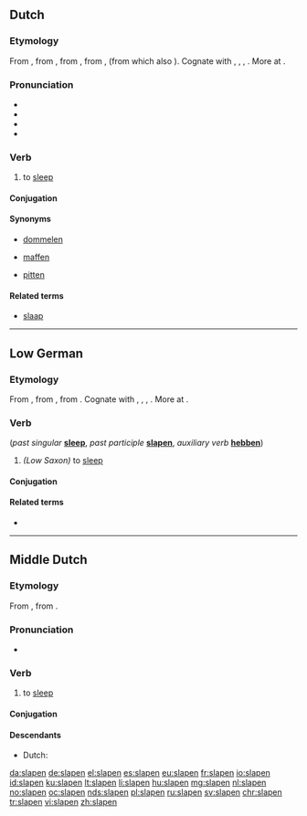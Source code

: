 ==Dutch==

===Etymology===
From {{etyl|dum|nl}} {{term|slapen|lang=dum}}, from {{etyl|odt|nl}} {{m|odt|*slāpan}}, from {{etyl|gem-pro|nl}} {{m|gem-pro|*slēpaną}}, from {{etyl|ine-pro|nl}} {{m|ine-pro|*slab-}}, {{m|ine-pro|*slap-||to be weak, limp, languid}} (from which also {{term|slap|lang=nl}}). Cognate with {{etyl|nds|-}} {{term|slapen||to sleep|lang=nds}}, {{etyl|fy|-}} {{term|sliepe|lang=fy}}, {{etyl|de|-}} {{term|schlafen|lang=de}}, {{etyl|en|-}} {{term|sleep|lang=en}}. More at {{l|en|sleep}}.

===Pronunciation===
* {{audio|Nl-slapen.ogg|Audio|lang=nl}}
* {{rhymes|aːpən|lang=nl}}
* {{IPA|/ˈslaː.pə(n)/|lang=nl}}
* {{hyphenation|sla|pen|lang=nl}}

===Verb===
{{nl-verb|sliep|geslapen}}

# to [[sleep]]

====Conjugation====
{{nl-conj-st|class=7|slaap|sliep|slapen|slape}}

====Synonyms====
* [[dommelen]]
* {{qualifier|dialectal}} [[maffen]]
* {{qualifier|dialectal}} [[pitten]]

====Related terms====
* [[slaap]]

----

==Low German==

===Etymology===
From {{etyl|gml|nds}} {{term|slāpen|lang=gml}}, from {{etyl|osx|nds}} {{term|slapan|lang=osx}}, from {{etyl|gem-pro|nds}} {{m|gem-pro|*slēpaną}}. Cognate with {{etyl|nl|-}} {{term|slapen|lang=nl}}, {{etyl|de|-}} {{term|schlafen|lang=de}}, {{etyl|fy|-}} {{term|sliepe|lang=fy}}, {{etyl|en|-}} {{term|sleep|lang=en}}. More at {{l|en|sleep}}.

===Verb===
{{head|nds|verb}} (''past singular'' '''[[sleep]]''', ''past participle'' '''[[slapen]]''', ''auxiliary verb'' '''[[hebben]]''')
#  ''(Low Saxon)'' to [[sleep]]

====Conjugation====
{{nds-conj-st|class=7|slaap|slöpp|sleep|slep|slap|slap}}

====Related terms====
* {{l|nds|Slaap}}

----

==Middle Dutch==
===Etymology===
From {{etyl|odt|dum}} {{m|odt|*slāpan}}, from {{etyl|gem-pro|dum}} {{m|gem-pro|*slēpaną}}.

===Pronunciation===
* {{IPA|lang=dum|/ˈslaːpən/}}

===Verb===
{{dum-verb}}

# to [[sleep]]

====Conjugation====
{{dum-conj-st|slap|sliep|sliep|slap}}

====Descendants====
* Dutch: {{l|nl|slapen}}

[[da:slapen]]
[[de:slapen]]
[[el:slapen]]
[[es:slapen]]
[[eu:slapen]]
[[fr:slapen]]
[[io:slapen]]
[[id:slapen]]
[[ku:slapen]]
[[lt:slapen]]
[[li:slapen]]
[[hu:slapen]]
[[mg:slapen]]
[[nl:slapen]]
[[no:slapen]]
[[oc:slapen]]
[[nds:slapen]]
[[pl:slapen]]
[[ru:slapen]]
[[sv:slapen]]
[[chr:slapen]]
[[tr:slapen]]
[[vi:slapen]]
[[zh:slapen]]